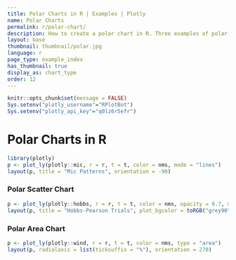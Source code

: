 ```yaml
---
title: Polar Charts in R | Examples | Plotly
name: Polar Charts
permalink: r/polar-chart/
description: How to create a polar chart in R. Three examples of polar line, polar scatter, and polar area chart.
layout: base
thumbnail: thumbnail/polar.jpg
language: r
page_type: example_index
has_thumbnail: true
display_as: chart_type
order: 12
---
```


```r
knitr::opts_chunk$set(message = FALSE)
Sys.setenv("plotly_username"="RPlotBot")
Sys.setenv("plotly_api_key"="q0lz6r5efr")
```

# Polar Charts in R

```r
library(plotly)
p <- plot_ly(plotly::mic, r = r, t = t, color = nms, mode = "lines")
layout(p, title = "Mic Patterns", orientation = -90)
```

### Polar Scatter Chart
```r
p <- plot_ly(plotly::hobbs, r = r, t = t, color = nms, opacity = 0.7, mode = "markers")
layout(p, title = "Hobbs-Pearson Trials", plot_bgcolor = toRGB("grey90"))
```

### Polar Area Chart
```r
p <- plot_ly(plotly::wind, r = r, t = t, color = nms, type = "area")
layout(p, radialaxis = list(ticksuffix = "%"), orientation = 270)
```
